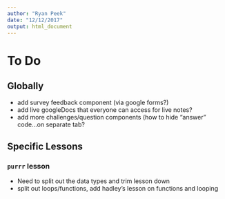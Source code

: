 ```yaml
---
author: "Ryan Peek"
date: "12/12/2017"
output: html_document
---
```


# To Do

## Globally

 - add survey feedback component (via google forms?)
 - add live googleDocs that everyone can access for live notes?
 - add more challenges/question components (how to hide "answer" code...on separate tab?



## Specific Lessons

### `purrr` lesson

 - Need to split out the data types and trim lesson down
 - split out loops/functions, add hadley's lesson on functions and looping
 